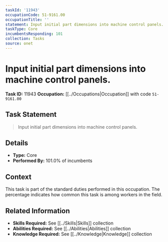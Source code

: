 ```yaml
---
taskId: '11943'
occupationCode: 51-9161.00
occupationTitle: ''
statement: Input initial part dimensions into machine control panels.
taskType: Core
incumbentsResponding: 101
collection: Tasks
source: onet
---
```

# Input initial part dimensions into machine control panels.

**Task ID:** 11943
**Occupation:** [[../Occupations|Occupation]] with code `51-9161.00`

## Task Statement

> Input initial part dimensions into machine control panels.

## Details

- **Type:** Core
- **Performed By:** 101.0% of incumbents

## Context

This task is part of the standard duties performed in this occupation. The percentage indicates how common this task is among workers in the field.

## Related Information

- **Skills Required:** See [[../Skills|Skills]] collection
- **Abilities Required:** See [[../Abilities|Abilities]] collection
- **Knowledge Required:** See [[../Knowledge|Knowledge]] collection
